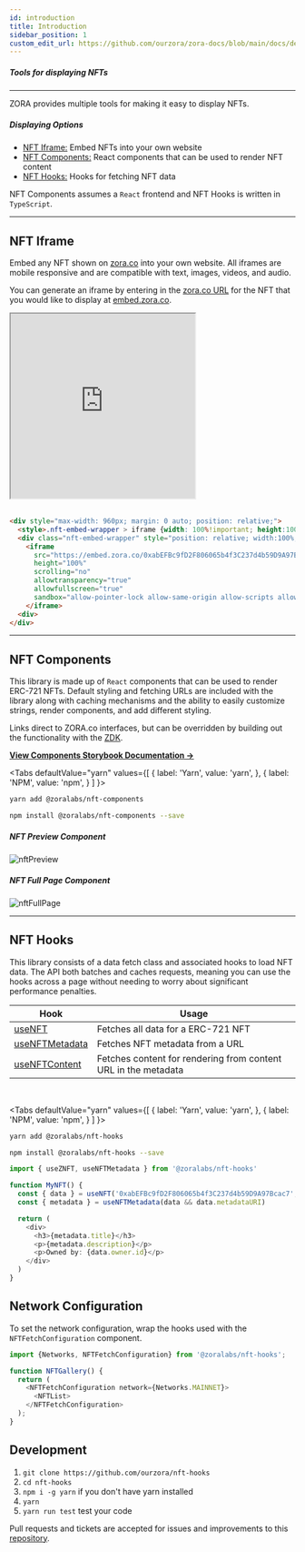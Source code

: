 ```yaml
---
id: introduction
title: Introduction
sidebar_position: 1
custom_edit_url: https://github.com/ourzora/zora-docs/blob/main/docs/developer-tools/nft-rendering/introduction.mdx
---
```



##### Tools for displaying NFTs

---

ZORA provides multiple tools for making it easy to display NFTs.

##### Displaying Options
- [NFT Iframe:](./introduction#nft-iframe) Embed NFTs into your own website
- [NFT Components:](./introduction#nft-components) React components that can be used to render NFT content
- [NFT Hooks:](./introduction#nft-hooks) Hooks for fetching NFT data

NFT Components assumes a `React` frontend and NFT Hooks is written in `TypeScript`.

---


## NFT Iframe 
Embed any NFT shown on [zora.co](https://zora.co/) into your own website. All iframes are mobile responsive and are compatible with text, images, videos, and audio.

You can generate an iframe by entering in the [zora.co URL](https://zora.co/collections/zora/5846) for the NFT that you would like to display at [embed.zora.co](https://embed.zora.co/).

<iframe src="https://embed.zora.co/0xabEFBc9fD2F806065b4f3C237d4b59D9A97Bcac7/5846?title=false&controls=false&loop=false&autoplay=false"
  width="325" 
  height="325" 
  scrolling="no" 
  allowtransparency="true" 
  allowfullscreen="true" 
  sandbox="allow-pointer-lock allow-same-origin allow-scripts allow-popups">
</iframe>
    
<br/>
<br/>

```html
<div style="max-width: 960px; margin: 0 auto; position: relative;">
  <style>.nft-embed-wrapper > iframe {width: 100%!important; height:100%!important; border: 0; position: absolute; top: 0; left: 0;}</style>
  <div class="nft-embed-wrapper" style="position: relative; width:100%; height:0; padding-bottom: 100%;">
    <iframe 
      src="https://embed.zora.co/0xabEFBc9fD2F806065b4f3C237d4b59D9A97Bcac7/5846?title=false&controls=false&loop=false&autoplay=false" width="100%" 
      height="100%" 
      scrolling="no" 
      allowtransparency="true" 
      allowfullscreen="true" 
      sandbox="allow-pointer-lock allow-same-origin allow-scripts allow-popups">
    </iframe>
  <div>
</div>
```

---

## NFT Components

This library is made up of `React` components that can be used to render ERC-721 NFTs.
Default styling and fetching URLs are included with the library along with caching mechanisms and the ability to easily customize strings, render components, and add different styling.

Links direct to ZORA.co interfaces, but can be overridden by building out the functionality with the [ZDK](../../../docs/developer-tools/zdk/introduction).

[**View Components Storybook Documentation ->**](https://ourzora.github.io/nft-components/?path=/story/introduction--page)

<Tabs
  defaultValue="yarn"
  values={[
    { label: 'Yarn', value: 'yarn', },
    { label: 'NPM', value: 'npm', }
  ]
}>
<TabItem value="yarn">

```bash
yarn add @zoralabs/nft-components
```

</TabItem>
<TabItem value="npm">

```bash
npm install @zoralabs/nft-components --save
```

</TabItem>
</Tabs>

##### NFT Preview Component

![nftPreview](../../../static/img/nftPreview.png)

##### NFT Full Page Component

![nftFullPage](../../../static/img/nftFullPage.png)


---

## NFT Hooks

This library consists of a data fetch class and associated hooks to load NFT data.
The API both batches and caches requests, meaning you can use the hooks across a page without needing to worry about
significant performance penalties.

| **Hook**                                                                       | **Usage**                                                      |
| ------------------------------------------------------------------------------ | -------------------------------------------------------------- |
| [useNFT](/docs/developer-tools/nft-rendering/nft-hooks/useNft)                 | Fetches all data for a ERC-721 NFT                             |
| [useNFTMetadata](/docs/developer-tools/nft-rendering/nft-hooks/useNFTMetadata) | Fetches NFT metadata from a URL                                |
| [useNFTContent](/docs/developer-tools/nft-rendering/nft-hooks/useNFTContent)   | Fetches content for rendering from content URL in the metadata |

<br />

<Tabs
  defaultValue="yarn"
  values={[
    { label: 'Yarn', value: 'yarn', },
    { label: 'NPM', value: 'npm', }
  ]
}>
<TabItem value="yarn">

```bash
yarn add @zoralabs/nft-hooks
```

</TabItem>
<TabItem value="npm">

```bash
npm install @zoralabs/nft-hooks --save
```

</TabItem>
</Tabs>

```typescript
import { useZNFT, useNFTMetadata } from '@zoralabs/nft-hooks'

function MyNFT() {
  const { data } = useNFT('0xabEFBc9fD2F806065b4f3C237d4b59D9A97Bcac7', '20')
  const { metadata } = useNFTMetadata(data && data.metadataURI)

  return (
    <div>
      <h3>{metadata.title}</h3>
      <p>{metadata.description}</p>
      <p>Owned by: {data.owner.id}</p>
    </div>
  )
}
```

## Network Configuration

To set the network configuration, wrap the hooks used with the `NFTFetchConfiguration` component.

```typescript
import {Networks, NFTFetchConfiguration} from '@zoralabs/nft-hooks';

function NFTGallery() {
  return (
    <NFTFetchConfiguration network={Networks.MAINNET}>
      <NFTList>
    </NFTFetchConfiguration>
  );
}
```

## Development

1. `git clone https://github.com/ourzora/nft-hooks`
2. `cd nft-hooks`
3. `npm i -g yarn` if you don't have yarn installed
4. `yarn`
5. `yarn run test` test your code

Pull requests and tickets are accepted for issues and improvements to this [repository](https://github.com/ourzora/nft-hooks).
